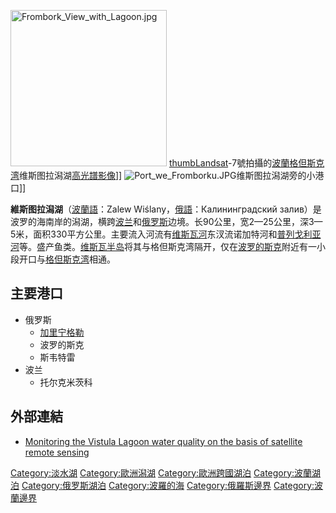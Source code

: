 [[File:Frombork_View_with_Lagoon.jpg|250px]]
[[file:Vistula_Lagoon.jpg|thumb]]Landsat-7號拍攝的[[波蘭|波蘭]][[格但斯克湾|格但斯克湾]]维斯图拉潟湖[[高光譜影像|高光譜影像]]]]
[[Image:Port_we_Fromborku.JPG|thumb]]维斯图拉潟湖旁的小港口]]

'''維斯图拉潟湖'''（[[波蘭語|波蘭語]]：Zalew Wiślany，[[俄語|俄語]]：Калининградский залив）是波罗的海南岸的潟湖，横跨[[波兰|波兰]]和[[俄罗斯|俄罗斯]]边境。长90公里，宽2—25公里，深3—5米，面积330平方公里。主要流入河流有[[维斯瓦河|维斯瓦河]]东汊流诺加特河和[[普列戈利亚河|普列戈利亚河]]等。盛产鱼类。[[维斯瓦半岛|维斯瓦半岛]]将其与格但斯克湾隔开，仅在[[波罗的斯克|波罗的斯克]]附近有一小段开口与[[格但斯克湾|格但斯克湾]]相通。

== 主要港口 ==
*俄罗斯
**[[加里宁格勒|加里宁格勒]]
**波罗的斯克
**斯韦特雷
*波兰
**托尔克米茨科

==外部連結==
*[https://web.archive.org/web/20090609144044/http://www.en.zalew-wislany.pl/ Monitoring the Vistula Lagoon water quality on the basis of satellite remote sensing]

{{俄羅斯地理小作品}}
{{Poland-stub}}
{{DEFAULTSORT:Vistula}}
[[Category:淡水湖|Category:淡水湖]]
[[Category:歐洲潟湖|Category:歐洲潟湖]]
[[Category:歐洲跨國湖泊|Category:歐洲跨國湖泊]]
[[Category:波蘭湖泊|Category:波蘭湖泊]]
[[Category:俄罗斯湖泊|Category:俄罗斯湖泊]]
[[Category:波羅的海|Category:波羅的海]]
[[Category:俄羅斯邊界|Category:俄羅斯邊界]]
[[Category:波蘭邊界|Category:波蘭邊界]]